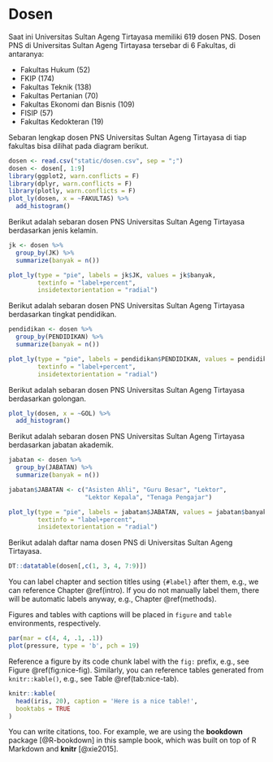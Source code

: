 # Dosen {#intro}

Saat ini Universitas Sultan Ageng Tirtayasa memiliki 619 dosen PNS. Dosen PNS di Universitas Sultan Ageng Tirtayasa tersebar di 6 Fakultas, di antaranya:

* Fakultas Hukum (52)
* FKIP (174)
* Fakultas Teknik (138)
* Fakultas Pertanian (70)
* Fakultas Ekonomi dan Bisnis (109)
* FISIP (57)
* Fakultas Kedokteran (19)

Sebaran lengkap dosen PNS Universitas Sultan Ageng Tirtayasa di tiap fakultas bisa dilihat pada diagram berikut.

```r
dosen <- read.csv("static/dosen.csv", sep = ";")
dosen <- dosen[, 1:9]
library(ggplot2, warn.conflicts = F)
library(dplyr, warn.conflicts = F)
library(plotly, warn.conflicts = F)
plot_ly(dosen, x = ~FAKULTAS) %>%
  add_histogram()
```

Berikut adalah sebaran dosen PNS Universitas Sultan Ageng Tirtayasa berdasarkan jenis kelamin.

```r
jk <- dosen %>%
  group_by(JK) %>%
  summarize(banyak = n())

plot_ly(type = "pie", labels = jk$JK, values = jk$banyak,
        textinfo = "label+percent",
        insidetextorientation = "radial")
```


Berikut adalah sebaran dosen PNS Universitas Sultan Ageng Tirtayasa berdasarkan tingkat pendidikan.

```r
pendidikan <- dosen %>%
  group_by(PENDIDIKAN) %>%
  summarize(banyak = n())

plot_ly(type = "pie", labels = pendidikan$PENDIDIKAN, values = pendidikan$banyak,
        textinfo = "label+percent",
        insidetextorientation = "radial")
```

Berikut adalah sebaran dosen PNS Universitas Sultan Ageng Tirtayasa berdasarkan golongan.

```r
plot_ly(dosen, x = ~GOL) %>%
  add_histogram()
```

Berikut adalah sebaran dosen PNS Universitas Sultan Ageng Tirtayasa berdasarkan jabatan akademik.

```r
jabatan <- dosen %>%
  group_by(JABATAN) %>%
  summarize(banyak = n())

jabatan$JABATAN <- c("Asisten Ahli", "Guru Besar", "Lektor",
                     "Lektor Kepala", "Tenaga Pengajar")

plot_ly(type = "pie", labels = jabatan$JABATAN, values = jabatan$banyak,
        textinfo = "label+percent",
        insidetextorientation = "radial")
```

Berikut adalah daftar nama dosen PNS di Universitas Sultan Ageng Tirtayasa.

```r
DT::datatable(dosen[,c(1, 3, 4, 7:9)])
```



You can label chapter and section titles using `{#label}` after them, e.g., we can reference Chapter \@ref(intro). If you do not manually label them, there will be automatic labels anyway, e.g., Chapter \@ref(methods).

Figures and tables with captions will be placed in `figure` and `table` environments, respectively.

```r
par(mar = c(4, 4, .1, .1))
plot(pressure, type = 'b', pch = 19)
```

Reference a figure by its code chunk label with the `fig:` prefix, e.g., see Figure \@ref(fig:nice-fig). Similarly, you can reference tables generated from `knitr::kable()`, e.g., see Table \@ref(tab:nice-tab).

```r
knitr::kable(
  head(iris, 20), caption = 'Here is a nice table!',
  booktabs = TRUE
)
```

You can write citations, too. For example, we are using the **bookdown** package [@R-bookdown] in this sample book, which was built on top of R Markdown and **knitr** [@xie2015].
